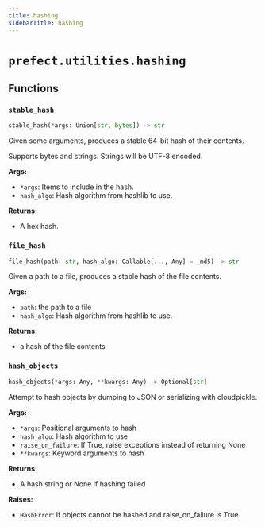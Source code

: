 ```yaml
---
title: hashing
sidebarTitle: hashing
---
```


# `prefect.utilities.hashing`

## Functions

### `stable_hash` <sup><a href="https://github.com/prefecthq/prefect/blob/main/src/prefect/utilities/hashing.py#L14" target="_blank"><Icon icon="github" style="width: 14px; height: 14px;" /></a></sup>

```python
stable_hash(*args: Union[str, bytes]) -> str
```


Given some arguments, produces a stable 64-bit hash of their contents.

Supports bytes and strings. Strings will be UTF-8 encoded.

**Args:**
- `*args`: Items to include in the hash.
- `hash_algo`: Hash algorithm from hashlib to use.

**Returns:**
- A hex hash.


### `file_hash` <sup><a href="https://github.com/prefecthq/prefect/blob/main/src/prefect/utilities/hashing.py#L34" target="_blank"><Icon icon="github" style="width: 14px; height: 14px;" /></a></sup>

```python
file_hash(path: str, hash_algo: Callable[..., Any] = _md5) -> str
```


Given a path to a file, produces a stable hash of the file contents.

**Args:**
- `path`: the path to a file
- `hash_algo`: Hash algorithm from hashlib to use.

**Returns:**
- a hash of the file contents


### `hash_objects` <sup><a href="https://github.com/prefecthq/prefect/blob/main/src/prefect/utilities/hashing.py#L48" target="_blank"><Icon icon="github" style="width: 14px; height: 14px;" /></a></sup>

```python
hash_objects(*args: Any, **kwargs: Any) -> Optional[str]
```


Attempt to hash objects by dumping to JSON or serializing with cloudpickle.

**Args:**
- `*args`: Positional arguments to hash
- `hash_algo`: Hash algorithm to use
- `raise_on_failure`: If True, raise exceptions instead of returning None
- `**kwargs`: Keyword arguments to hash

**Returns:**
- A hash string or None if hashing failed

**Raises:**
- `HashError`: If objects cannot be hashed and raise_on_failure is True

